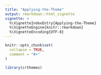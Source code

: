 ```yaml
---
title: "Applying-the-Theme"
output: rmarkdown::html_vignette
vignette: >
  %\VignetteIndexEntry{Applying-the-Theme}
  %\VignetteEngine{knitr::rmarkdown}
  %\VignetteEncoding{UTF-8}
---
```


```r
knitr::opts_chunk$set(
  collapse = TRUE,
  comment = "#>"
)
```

```r
library(crthemes)
```
